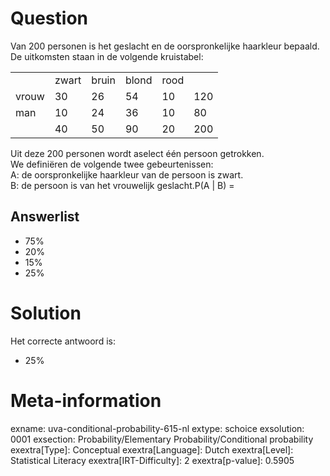 Question
========

Van 200 personen is het geslacht en de oorspronkelijke haarkleur
bepaald. De uitkomsten staan in de volgende kruistabel:

  ------- ------- ------- ------- ------ -----
          zwart   bruin   blond   rood    
  vrouw   30      26      54      10     120
  man     10      24      36      10     80
          40      50      90      20     200
  ------- ------- ------- ------- ------ -----

Uit deze 200 personen wordt aselect één persoon getrokken.\
We definiëren de volgende twee gebeurtenissen:\
A: de oorspronkelijke haarkleur van de persoon is zwart.\
B: de persoon is van het vrouwelijk geslacht.P(A \| B) =

Answerlist
----------

* 75%
* 20%
* 15%
* 25%

Solution
========

Het correcte antwoord is: 

* 25%

Meta-information
================
exname: uva-conditional-probability-615-nl
extype: schoice
exsolution: 0001
exsection: Probability/Elementary Probability/Conditional probability
exextra[Type]: Conceptual
exextra[Language]: Dutch
exextra[Level]: Statistical Literacy
exextra[IRT-Difficulty]: 2
exextra[p-value]: 0.5905
